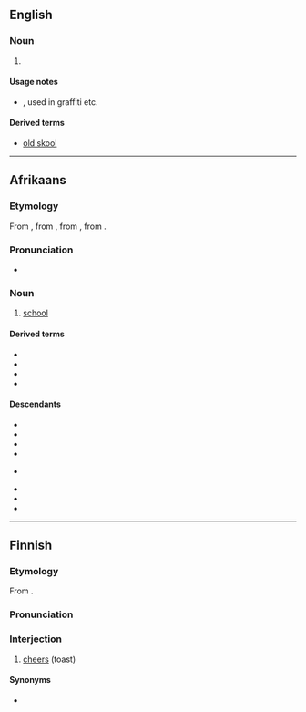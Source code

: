 ==English==

===Noun===
{{en-noun}}

# {{misspelling of|en|school}}

====Usage notes====
* {{w|Sensational spelling}}, used in graffiti etc.

====Derived terms====
* [[old skool]]

----

==Afrikaans==

===Etymology===
From {{inh|af|nl|school}}, from {{inh|af|dum|schôle}}, from {{der|af|la|schola}}, from {{der|af|grc|σχολή}}.

===Pronunciation===
* {{IPA|af|/skʊə̯l/}}

===Noun===
{{af-noun|skole|skooltjie}}

# [[school]]

====Derived terms====
* {{l|af|dorpskool}}
* {{l|af|hoërskool}}
* {{l|af|kleuterskool}}
* {{l|af|laerskool}}

====Descendants====
* {{desc|nd|isikolo|bor=1}}
* {{desc|bor=1|ngh|skool}}
* {{desc|st|sekolo|bor=1}}
* {{desc|nr|isikolo|bor=1}}
* {{desc|sn|chikoro|bor=1}} {{q|through a Nguni intermediate}}
* {{desc|ts|xikolo|bor=1}}
* {{desc|xh|isikolo|bor=1}}
* {{desc|zu|isikole|bor=1}}

----

==Finnish==

===Etymology===
From {{bor|fi|sv|skål}}.

===Pronunciation===
{{fi-p}}

===Interjection===
{{head|fi|interjection|head=skool!}}

# [[cheers]] (toast)

====Synonyms====
* {{l|fi|kippis}}